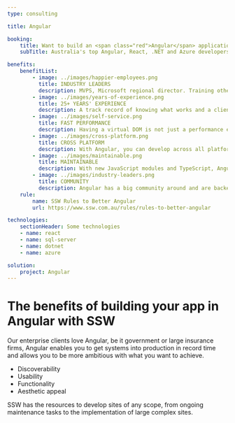 ---
type: consulting

title: Angular

booking:
    title: Want to build an <span class="red">Angular</span> application?
    subTitle: Australia's top Angular, React, .NET and Azure developers

benefits:
    benefitList:
        - image: ../images/happier-employees.png
          title: INDUSTRY LEADERS
          description: MVPS, Microsoft regional director. Training other developers in technology and process.
        - image: ../images/years-of-experience.png
          title: 25+ YEARS' EXPERIENCE
          description: A track record of knowing what works and a client list ranging from small business all the way to the largest businesses in Australia.
        - image: ../images/self-service.png
          title: FAST PERFORMANCE
          description: Having a virtual DOM is not just a performance enhancement, it also adds additional functionality. When rendering a JSX element, every single virtual DOM object will get updated.
        - image: ../images/cross-platform.png
          title: CROSS PLATFORM
          description: With Angular, you can develop across all platforms and build apps for any deployment target, including web, native mobile and native desktop.
        - image: ../images/maintainable.png
          title: MAINTAINABLE
          description: With new JavaScript modules and TypeScript, Angular is a highly structured, intuitive framework.
        - image: ../images/industry-leaders.png
          title: COMMUNITY
          description: Angular has a big community around and are backed by great companies - Google.
    rule:
        name: SSW Rules to Better Angular
        url: https://www.ssw.com.au/rules/rules-to-better-angular

technologies:
    sectionHeader: Some technologies
    - name: react
    - name: sql-server
    - name: dotnet
    - name: azure

solution:
    project: Angular
---

# The benefits of building your app in **Angular** with SSW

Our enterprise clients love Angular, be it government or large insurance firms, Angular enables you to get systems into production in record time and allows you to be more ambitious with what you want to achieve.

- Discoverability
- Usability
- Functionality
- Aesthetic appeal

SSW has the resources to develop sites of any scope, from ongoing maintenance tasks to the implementation of large complex sites.
